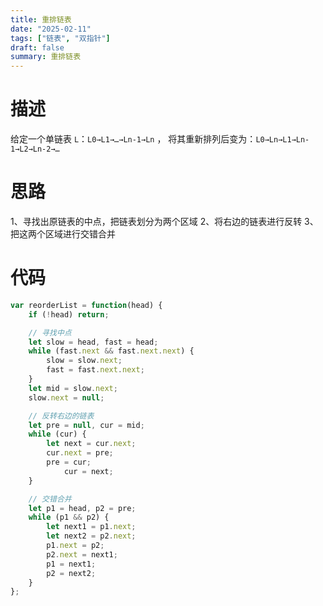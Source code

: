 ```yaml
---
title: 重排链表
date: "2025-02-11"
tags: ["链表", "双指针"]
draft: false
summary: 重排链表
---
```


# 描述
给定一个单链表 `L`：`L0→L1→…→Ln-1→Ln` ，
将其重新排列后变为：`L0→Ln→L1→Ln-1→L2→Ln-2→…`

# 思路
1、寻找出原链表的中点，把链表划分为两个区域
2、将右边的链表进行反转
3、把这两个区域进行交错合并

# 代码
```js
var reorderList = function(head) {
    if (!head) return;

    // 寻找中点
    let slow = head, fast = head;
    while (fast.next && fast.next.next) {
        slow = slow.next;
        fast = fast.next.next;
    }
    let mid = slow.next;
    slow.next = null;

    // 反转右边的链表   
    let pre = null, cur = mid;
    while (cur) {
        let next = cur.next;
        cur.next = pre;
        pre = cur;
            cur = next;
    }

    // 交错合并
    let p1 = head, p2 = pre;
    while (p1 && p2) {
        let next1 = p1.next;
        let next2 = p2.next;
        p1.next = p2;
        p2.next = next1;
        p1 = next1;
        p2 = next2;
    }
};
```
